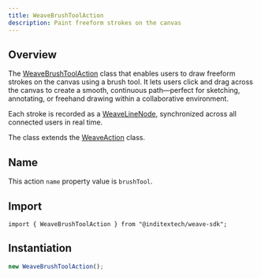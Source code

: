 ```yaml
---
title: WeaveBrushToolAction
description: Paint freeform strokes on the canvas
---
```


## Overview

The [WeaveBrushToolAction](https://github.com/InditexTech/weavejs/blob/main/code/packages/sdk/src/actions/brush-tool/brush-tool.ts)
class that enables users to draw freeform strokes on the canvas using a brush tool. It lets users click and drag across the canvas
to create a smooth, continuous path—perfect for sketching, annotating, or freehand drawing within a collaborative environment.

Each stroke is recorded as a [WeaveLineNode](/docs/api-reference/nodes/line), synchronized across all connected users in real time.

The class extends the [WeaveAction](/docs/sdk/api-reference/actions/action) class.

## Name

This action `name` property value is `brushTool`.

## Import

```shell
import { WeaveBrushToolAction } from "@inditextech/weave-sdk";
```

## Instantiation

```ts
new WeaveBrushToolAction();
```
